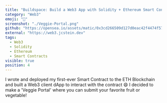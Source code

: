 ```yaml
---
title: "Buildspace: Build a Web3 App with Solidity + Ethereum Smart Contracts | Cohort Ginan | #25"
category: "Web3"
emoji: "🥬"
screenshot: "./Veggie-Portal.png"
github: "https://opensea.io/assets/matic/0x3cd266509d127d0eac42f4474f57d0526804b44e/1984"
external: "https://web3.jcstein.dev"
tags:
  - Web3
  - Solidity
  - Ethereum
  - Smart Contracts
visible: true
position: 4
---
```


I wrote and deployed my first-ever Smart Contract to the ETH Blockchain and built a Web3 client dApp to interact with the contract 😄 I decided to make a 'Veggie Portal' where you can submit your favorite fruit or vegetable!